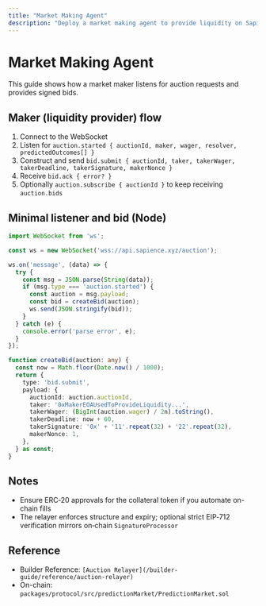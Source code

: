 ```yaml
---
title: "Market Making Agent"
description: "Deploy a market making agent to provide liquidity on Sapience."
---
```



<BuilderGuideAlert />

# Market Making Agent

This guide shows how a market maker listens for auction requests and provides signed bids.

## Maker (liquidity provider) flow

1. Connect to the WebSocket
2. Listen for `auction.started { auctionId, maker, wager, resolver, predictedOutcomes[] }`
3. Construct and send `bid.submit { auctionId, taker, takerWager, takerDeadline, takerSignature, makerNonce }`
4. Receive `bid.ack { error? }`
5. Optionally `auction.subscribe { auctionId }` to keep receiving `auction.bids`

## Minimal listener and bid (Node)

```ts
import WebSocket from 'ws';

const ws = new WebSocket('wss://api.sapience.xyz/auction');

ws.on('message', (data) => {
  try {
    const msg = JSON.parse(String(data));
    if (msg.type === 'auction.started') {
      const auction = msg.payload;
      const bid = createBid(auction);
      ws.send(JSON.stringify(bid));
    }
  } catch (e) {
    console.error('parse error', e);
  }
});

function createBid(auction: any) {
  const now = Math.floor(Date.now() / 1000);
  return {
    type: 'bid.submit',
    payload: {
      auctionId: auction.auctionId,
      taker: '0xMakerEOAUsedToProvideLiquidity...',
      takerWager: (BigInt(auction.wager) / 2n).toString(),
      takerDeadline: now + 60,
      takerSignature: '0x' + '11'.repeat(32) + '22'.repeat(32),
      makerNonce: 1,
    },
  } as const;
}
```

## Notes

- Ensure ERC‑20 approvals for the collateral token if you automate on-chain fills
- The relayer enforces structure and expiry; optional strict EIP‑712 verification mirrors on‑chain `SignatureProcessor`

## Reference

- Builder Reference: `[Auction Relayer](/builder-guide/reference/auction-relayer)`
- On-chain: `packages/protocol/src/predictionMarket/PredictionMarket.sol`
